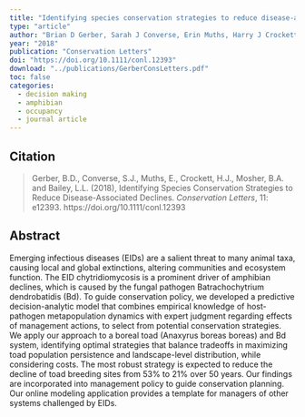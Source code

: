 ```yaml
---
title: "Identifying species conservation strategies to reduce disease‐associated declines"
type: "article"
author: "Brian D Gerber, Sarah J Converse, Erin Muths, Harry J Crockett, Brittany A Mosher, Larissa L Bailey"
year: "2018"
publication: "Conservation Letters"
doi: "https://doi.org/10.1111/conl.12393"
download: "../publications/GerberConsLetters.pdf"
toc: false
categories:
  - decision making
  - amphibian
  - occupancy
  - journal article
---
```


## Citation 

> Gerber, B.D., Converse, S.J., Muths, E., Crockett, H.J., Mosher, B.A. and Bailey, L.L. (2018), Identifying Species Conservation Strategies to Reduce Disease-Associated Declines. *Conservation Letters*, 11: e12393. https://doi.org/10.1111/conl.12393

## Abstract

Emerging infectious diseases (EIDs) are a salient threat to many animal taxa, causing local and global extinctions, altering communities and ecosystem function. The EID chytridiomycosis is a prominent driver of amphibian declines, which is caused by the fungal pathogen Batrachochytrium dendrobatidis (Bd). To guide conservation policy, we developed a predictive decision-analytic model that combines empirical knowledge of host-pathogen metapopulation dynamics with expert judgment regarding effects of management actions, to select from potential conservation strategies. We apply our approach to a boreal toad (Anaxyrus boreas boreas) and Bd system, identifying optimal strategies that balance tradeoffs in maximizing toad population persistence and landscape-level distribution, while considering costs. The most robust strategy is expected to reduce the decline of toad breeding sites from 53% to 21% over 50 years. Our findings are incorporated into management policy to guide conservation planning. Our online modeling application provides a template for managers of other systems challenged by EIDs.
